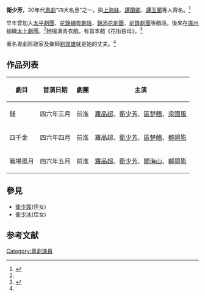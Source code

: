 '''衛少芳'''，30年代[[粵劇|粵劇]]“四大名旦”之一，與[[上海妹|上海妹]]、[[譚蘭卿|譚蘭卿]]、[[譚玉蘭|譚玉蘭]]等人齊名。<ref name="gzsz">{{cite web|url=http://www.gzsdfz.org.cn/gzsz/17/wh/sz17wh020302.htm|title=廣州市誌|deadurl=yes|archiveurl=https://web.archive.org/web/20050218012133/http://www.gzsdfz.org.cn/gzsz/17/wh/sz17wh020302.htm|archivedate=2005-02-18|access-date=2008-02-24}}</ref>

早年曾加入[[太平劇團|太平劇團]]、[[花錦繡粵劇班|花錦繡粵劇班]]、[[錦添花劇團|錦添花劇團]]、[[前鋒劇團|前鋒劇團]]等戲班。後來在[[廣州|廣州]]組織[[太上劇團|太上劇團]]。<ref name="gzsz" />她擅演青衣戲，有首本戲《花街慈母》。<ref name="huadu">{{cite web|url=http://www.huadu.gov.cn:8080/was40/detail?record=3974&channelid=4374|title=落叶归根 回忆录之五|publisher=花都區政府}}</ref>

著名粵劇班政家及樂師[[劉潤雄|劉潤雄]]就是她的丈夫。<ref name="huadu" />

==作品列表==

{| border="1" cellspacing="0" cellpadding="3"
|----- style="background:#efefef"
! 劇目
! 首演日期
! 劇團
! 主演
|-----
| 錢 || 四六年三月 || 前進 || [[羅品超|羅品超]]、[[衛少芳|衛少芳]]、[[區楚翹|區楚翹]]、[[梁國風|梁國風]]
|-----
| 四千金 || 四六年四月 || 前進 || 羅品超、[[衛少芳|衛少芳]]、[[區楚翹|區楚翹]]、[[鄭碧影|鄭碧影]]
|-----
| 戰場風月 || 四六年五月 || 前進 || [[羅品超|羅品超]]、[[衛少芳|衛少芳]]、[[關海山|關海山]]、[[鄭碧影|鄭碧影]]
|}

==參見==
*[[衛少霏|衛少霏]](侄女)
*[[衛少冰|衛少冰]](侄女)

==参考文献==
<div class="references-small">
<references />
</div>

[[Category:粵劇演員|Category:粵劇演員]]